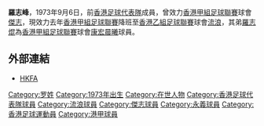 '''羅志峰'''，1973年9月6日，前[[香港足球代表隊|香港足球代表隊]]成員，曾效力[[香港甲組足球聯賽|香港甲組足球聯賽]]球會[[傑志|傑志]]，現效力去年[[香港甲組足球聯賽|香港甲組足球聯賽]]降班至[[香港乙組足球聯賽|香港乙組足球聯賽]]球會[[香港流浪足球會|流浪]]，其弟[[羅志焜|羅志焜]]為[[香港甲組足球聯賽|香港甲組足球聯賽]]球會[[康宏晨曦體育會|康宏晨曦]]球員。

==外部連結==
*[http://www.hkfa.com/zh-hk/player_view.php?player_id=3924 HKFA] {{Wayback|url=http://www.hkfa.com/zh-hk/player_view.php?player_id=3924 |date=20130329025123 }}

[[Category:罗姓|Category:罗姓]]
[[Category:1973年出生|Category:1973年出生]]
[[Category:在世人物|Category:在世人物]]
[[Category:香港足球代表隊球員|Category:香港足球代表隊球員]]
[[Category:流浪球員|Category:流浪球員]]
[[Category:傑志球員|Category:傑志球員]]
[[Category:永義球員|Category:永義球員]]
[[Category:香港足球運動員|Category:香港足球運動員]]
[[Category:港甲球員|Category:港甲球員]]